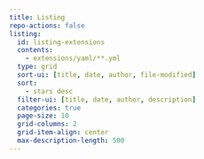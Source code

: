 ```yaml
---
title: Listing
repo-actions: false
listing:
  id: listing-extensions
  contents:
    - extensions/yaml/**.yml
  type: grid
  sort-ui: [title, date, author, file-modified]
  sort:
    - stars desc
  filter-ui: [title, date, author, description]
  categories: true
  page-size: 10
  grid-columns: 2
  grid-item-align: center
  max-description-length: 500
---
```


::: {#listing-extensions}
:::
